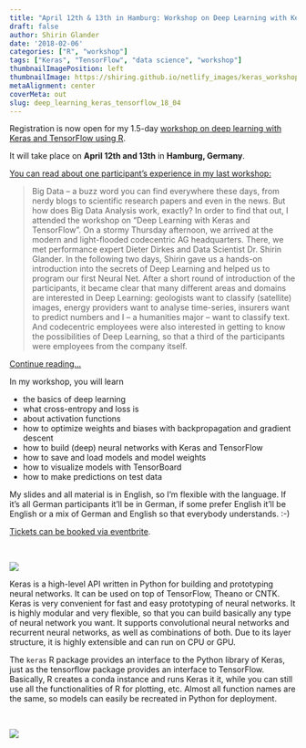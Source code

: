 ```yaml
---
title: "April 12th & 13th in Hamburg: Workshop on Deep Learning with Keras and TensorFlow in R"
draft: false
author: Shirin Glander
date: '2018-02-06'
categories: ["R", "workshop"]
tags: ["Keras", "TensorFlow", "data science", "workshop"]
thumbnailImagePosition: left
thumbnailImage: https://shiring.github.io/netlify_images/keras_workshop_april18.png
metaAlignment: center
coverMeta: out
slug: deep_learning_keras_tensorflow_18_04
---
```


Registration is now open for my 1.5-day [workshop on deep learning with Keras and TensorFlow using R](https://www.eventbrite.de/e/workshop-deep-learning-mit-keras-und-tensorflow-tickets-42710095044?utm-medium=discovery&utm-campaign=social&utm-content=attendeeshare&aff=escb&utm-source=cp&utm-term=listing).

It will take place on **April 12th and 13th** in **Hamburg, Germany**.

[You can read about one participant's experience in my last workshop:](https://blog.codecentric.de/en/2018/02/deep-learning-workshop-bei-der-codecentric-ag-solingen/)

> Big Data – a buzz word you can find everywhere these days, from nerdy blogs to scientific research papers and even in the news. But how does Big Data Analysis work, exactly? In order to find that out, I attended the workshop on “Deep Learning with Keras and TensorFlow”.
On a stormy Thursday afternoon, we arrived at the modern and light-flooded codecentric AG headquarters. There, we met performance expert Dieter Dirkes and Data Scientist Dr. Shirin Glander. In the following two days, Shirin gave us a hands-on introduction into the secrets of Deep Learning and helped us to program our first Neural Net. After a short round of introduction of the participants, it became clear that many different areas and domains are interested in Deep Learning: geologists want to classify (satellite) images, energy providers want to analyse time-series, insurers want to predict numbers and I – a humanities major – want to classify text. And codecentric employees were also interested in getting to know the possibilities of Deep Learning, so that a third of the participants were employees from the company itself. 

[Continue reading...](https://blog.codecentric.de/en/2018/02/deep-learning-workshop-bei-der-codecentric-ag-solingen/)

In my workshop, you will learn

- the basics of deep learning
- what cross-entropy and loss is
- about activation functions
- how to optimize weights and biases with backpropagation and gradient descent
- how to build (deep) neural networks with Keras and TensorFlow
- how to save and load models and model weights
- how to visualize models with TensorBoard
- how to make predictions on test data

My slides and all material is in English, so I'm flexible with the language. If it's all German participants it'll be in German, if some prefer English it'll be English or a mix of German and English so that everybody understands. :-)

[Tickets can be booked via eventbrite](https://www.eventbrite.de/e/workshop-deep-learning-mit-keras-und-tensorflow-tickets-42710095044?utm-medium=discovery&utm-campaign=social&utm-content=attendeeshare&aff=escb&utm-source=cp&utm-term=listing).

<br>

![](https://shiring.github.io/netlify_images/keras_workshop_april18.png)

Keras is a high-level API written in Python for building and prototyping neural networks. It can be used on top of TensorFlow, Theano or CNTK. Keras is very convenient for fast and easy prototyping of neural networks. It is highly modular and very flexible, so that you can build basically any type of neural network you want. It supports convolutional neural networks and recurrent neural networks, as well as combinations of both. Due to its layer structure, it is highly extensible and can run on CPU or GPU.

The `keras` R package provides an interface to the Python library of Keras, just as the tensorflow package provides an interface to TensorFlow. Basically, R creates a conda instance and runs Keras it it, while you can still use all the functionalities of R for plotting, etc. Almost all function names are the same, so models can easily be recreated in Python for deployment.

<br>

![](https://blog.keras.io/img/keras-tensorflow-logo.jpg)

